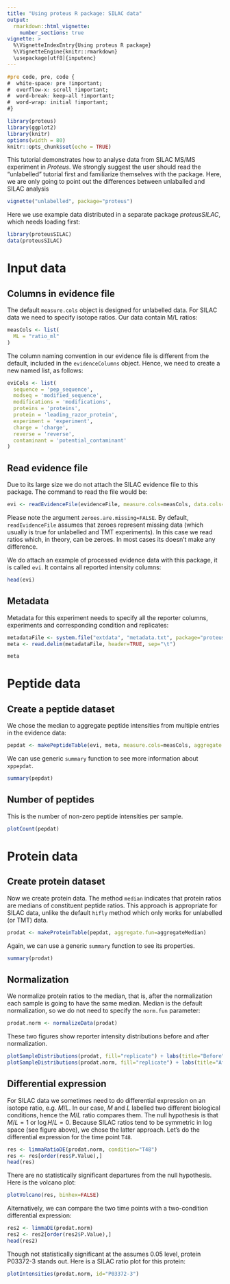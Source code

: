 ```yaml
---
title: "Using proteus R package: SILAC data"
output: 
  rmarkdown::html_vignette:
    number_sections: true
vignette: >
  %\VignetteIndexEntry{Using proteus R package}
  %\VignetteEngine{knitr::rmarkdown}
  \usepackage[utf8]{inputenc}
---
```


```css
#pre code, pre, code {
#  white-space: pre !important;
#  overflow-x: scroll !important;
#  word-break: keep-all !important;
#  word-wrap: initial !important;
#}
```

```r
library(proteus)
library(ggplot2)
library(knitr)
options(width = 80)
knitr::opts_chunk$set(echo = TRUE)
```

This tutorial demonstrates how to analyse data from SILAC MS/MS experiment in *Proteus*. We strongly suggest the user should read the "unlabelled" tutorial first and familiarize themselves with the package. Here, we are only going to point out the differences between unlaballed and SILAC analysis

```r
vignette("unlabelled", package="proteus")
```

Here we use example data distributed in a separate package *proteusSILAC*, which needs loading first:

```r
library(proteusSILAC)
data(proteusSILAC)
```

# Input data

## Columns in evidence file

The default `measure.cols` object is designed for unlabelled data. For SILAC data we need to specify isotope ratios. Our data contain M/L ratios:

```r
measCols <- list(
  ML = "ratio_ml"
)
```


The column naming convention in our evidence file is different from the default, included in the `evidenceColumns` object. Hence, we need to create a new named list, as follows:

```r
eviCols <- list(
  sequence = 'pep_sequence',
  modseq = 'modified_sequence',
  modifications = 'modifications',
  proteins = 'proteins',
  protein = 'leading_razor_protein',
  experiment = 'experiment',
  charge = 'charge',
  reverse = 'reverse',
  contaminant = 'potential_contaminant'
)
```


## Read evidence file

Due to its large size we do not attach the SILAC evidence file to this package. The command to read the file would be:

```r
evi <- readEvidenceFile(evidenceFile, measure.cols=measCols, data.cols=eviCols, zeroes.are.missing=FALSE)
```

Please note the argument `zeroes.are.missing=FALSE`. By default, `readEvidenceFile` assumes that zeroes represent missing data (which usually is true for unlabelled and TMT experiments). In this case we read ratios which, in theory, can be zeroes. In most cases its doesn't make any difference.

We do attach an example of processed evidence data with this package, it is called `evi`. It contains all reported intensity columns:

```r
head(evi)
```

## <a id="Metadata"></a>Metadata

Metadata for this experiment needs to specify all the reporter columns, experiments and corresponding condition and replicates:

```r
metadataFile <- system.file("extdata", "metadata.txt", package="proteusSILAC")
meta <- read.delim(metadataFile, header=TRUE, sep="\t")
```

```r
meta
```


# Peptide data

## Create a peptide dataset

We chose the median to aggregate peptide intensities from multiple entries in the evidence data:

```r
pepdat <- makePeptideTable(evi, meta, measure.cols=measCols, aggregate.fun=aggregateMedian, experiment.type="SILAC")
```

We can use generic `summary` function to see more information about `xppepdat`.

```r
summary(pepdat)
```

## Number of peptides

This is the number of non-zero peptide intensities per sample. 

```r
plotCount(pepdat)
```




# Protein data

## Create protein dataset

Now we create protein data. The method `median` indicates that protein ratios are medians of constituent peptide ratios. This approach is appropriate for SILAC data, unlike the default `hifly` method which only works for unlabelled (or TMT) data.

```r
prodat <- makeProteinTable(pepdat, aggregate.fun=aggregateMedian)
```

Again, we can use a generic `summary` function to see its properties.

```r
summary(prodat)
```

## Normalization

We normalize protein ratios to the median, that is, after the normalization each sample is going to have the same median. Median is the default normalization, so we do not need to specify the `norm.fun` parameter:

```r
prodat.norm <- normalizeData(prodat)
```

These two figures show reporter intensity distributions before and after normalization.

```r
plotSampleDistributions(prodat, fill="replicate") + labs(title="Before")
plotSampleDistributions(prodat.norm, fill="replicate") + labs(title="After")
```


## Differential expression

For SILAC data we sometimes need to do differential expression on an isotope ratio, e.g. $M/L$. In our case, $M$ and $L$ labelled two different biological conditions, hence the $M/L$ ratio compares them. The null hypothesis is that $M/L = 1$ or $\log H/L = 0$. Because SILAC ratios tend to be symmetric in log space (see figure above), we chose the latter approach. Let's do the differential expression for the time point `T48`.


```r
res <- limmaRatioDE(prodat.norm, condition="T48")
res <- res[order(res$P.Value),]
head(res)
```

There are no statistically significant departures from the null hypothesis. Here is the volcano plot:

```r
plotVolcano(res, binhex=FALSE)
```

Alternatively, we can compare the two time points with a two-condition differential expression:

```r
res2 <- limmaDE(prodat.norm)
res2 <- res2[order(res2$P.Value),]
head(res2)
```

Though not statistically significant at the assumes 0.05 level, protein P03372-3 stands out. Here is a SILAC ratio plot for this protein:

```r
plotIntensities(prodat.norm, id="P03372-3")
```
